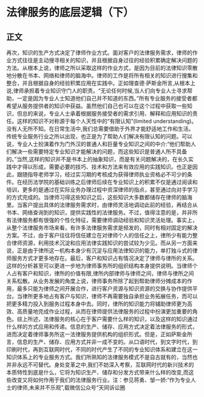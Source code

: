 # 法律服务的底层逻辑（下）
## 正文
再次，知识的生产方式决定了律师作业方式。面对客户的法律服务需求，律师的作业方式往往是主动搜寻相关的知识，并且根据自身过往的经验积累确定解决问题的方法。从根本上说，律师之所以采取这样的作业方式，是因为目前的法律知识零散地分散在书本、网络和律师的脑海中。律师的工作是将所有相关的知识进行搜集和整合，并且根据自身的经验积累应用在实践中。正如理查德·萨斯金所言,从根本上说,律师承担着专业知识守门人的职责。“无论任何时候,当人们向专业人士寻求帮助，一定是因为专业人士知道他们自己并不知道的东西。”所有专业服务的接受者都希望从服务提供者的知识中获益。虽然他们自己也可以在这个过程中获取一些知识，但总的来说，专业人士承着根据服务接受者的需求引用、解释和应用知识的责任。这样的知识不对称源于每个人天性中的“有限认知”(limited understanding)。没有人无所不知。在日常生活中,我们总需要借助于外界才能舒适地工作和生活。传统专业服务行业之所以出现，也正是为了帮助人们解决有限认知的问题。可以说，专业人士扮演着作为门外汉的普通人和巨量专业知识之间的中介:“他们帮助人们解决一些需要特定专业知识才能解决的问题，而这些知识是普通人所不具备的。”当然,这样的知识并不是书本上的抽象知识，而是有关问题解决的，在长久实践中才得以形成，需要必要的技巧、技术和方法来有效应用的实践知识。也正是因此，跟随指导老师学习，经过实习期的考核成为获得律师执业资格必不可少的条件。在经历法学院的基础训练之后律师后续在专业知识上的积累不仅是通过阅读和培训，更多的是通过在实际业务办理过程中资深律师的指点，甚至通过向对手学习的方式完成的。当律师习得这些知识之后，这些知识大多数都储存在律师的脑海里。当客户提出具体的法律服务需求时，由律师灵活地调动此前的经验，再结合从书本、网络查询到的知识，提供实践性的法律服务。不过，值得注意的是，并非所有法律服务都有很强的个性化特征，需要律师调动经验和知识灵活处理。事实上，从整个法律服务市场来看，有许多法律服务需求是频发的，同时有相对固定的解决方案。不过，由于客户往往将信任建立在对律师个人的信任之上，律所少有能力整合律师资源，利用技术沉淀和应用法律实践知识的尝试较为少见。而从另一方面来说，正是由于律所这一机构本身少有沉淀与应用法律知识的能力，单打独斗式的律师服务方式才更多地存在。最后，客户和知识占有情况决定了律师与律所的关系。这样的分析甚至可以更进一步地为律师事务所的组织结构本身提供说明。当律师个人占有客户和知识，律所的价值有限,律所内部律师与律师之间，律师与律所之间关系松散。从业务发展的角度上说，律师事务所除了起到帮助律师分摊成本的作用，最多只能为律师之间开展合作，进行客户资源与知识资源的交换与协作提供平台。当律所更多地占有客户与知识，律师不再需要独自承担业务拓展任务，而可以把更多精力投入到服务过程本身中去。同时，律所的知识能力将辅助律师更为高效、高质量地完成作业过程，从而在律师提供法律服务的过程中扮演更加重要的角色。综上所述，法律服务的核心在于客户需要什么样的知识，以及这样的知识通过什么样的方式应用和传递。信息的生产、储存、应用方式决定着法律服务的形式，进而决定着律师事务所这一法律服务提供机构的组织形式。但是，正如萨斯金所言，信息的生产、储存、应用方式并非一成不变的。从口语时代，到文字时代，到印刷时代，再到互联网时代，不同的时代产生了不同的专业知识体系和建立在这一知识体系上的专业服务方式。我们所熟知的法律服务模式不是自古就有的，当然也并非永远不可替代。身处变革之中,我们不妨深入考察，互联网时代的新兴技术的本质特性到底是什么，它将为知识生产、储存和分发方式带来什么样的改变,而这些改变又将如何作用于我们的法律服务行业。注：参见蒋勇、邹一娇:“作为专业人士的律师,未来并不乐观”,载微信公众号“天同诉讼圈
